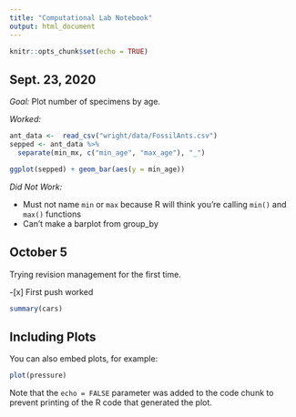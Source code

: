 ```yaml
---
title: "Computational Lab Notebook"
output: html_document
---
```


```r
knitr::opts_chunk$set(echo = TRUE)
```

## Sept. 23, 2020

*Goal:* Plot number of specimens by age.

*Worked:*
```r
ant_data <-  read_csv("wright/data/FossilAnts.csv")
sepped <- ant_data %>%
  separate(min_mx, c("min_age", "max_age"), "_")

ggplot(sepped) + geom_bar(aes(y = min_age))
```



*Did Not Work:* 

* Must not name `min` or `max` because R will think you're calling `min()` and `max()` functions
* Can't make a barplot from group_by       


## October 5 

Trying revision management for the first time. 

-[x] First push worked


```r
summary(cars)
```

## Including Plots

You can also embed plots, for example:

```r
plot(pressure)
```

Note that the `echo = FALSE` parameter was added to the code chunk to prevent printing of the R code that generated the plot.
